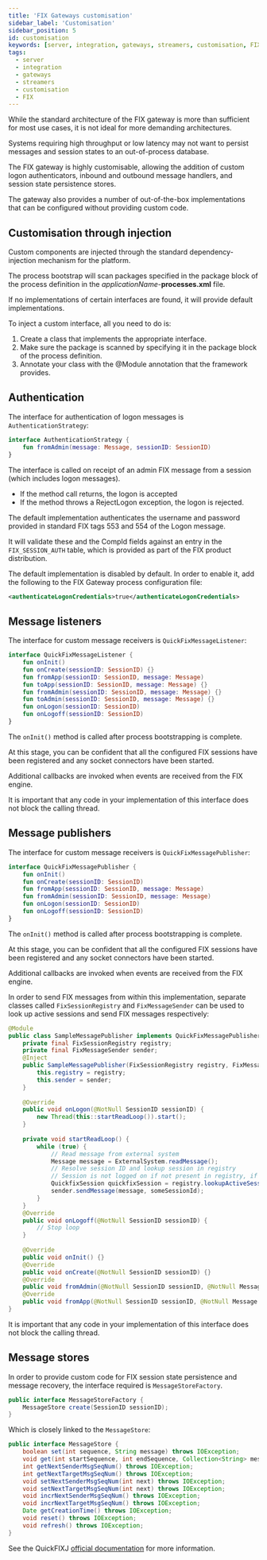 ```yaml
---
title: 'FIX Gateways customisation'
sidebar_label: 'Customisation'
sidebar_position: 5
id: customisation
keywords: [server, integration, gateways, streamers, customisation, FIX]
tags:
  - server
  - integration
  - gateways
  - streamers
  - customisation
  - FIX
---
```


While the standard architecture of the FIX gateway is more than sufficient for most use cases, it is not ideal for more demanding architectures.

Systems requiring high throughput or low latency may not want to persist messages and session states to an out-of-process database.

The FIX gateway is highly customisable,  allowing the addition of custom logon authenticators, inbound and outbound message handlers, and session state persistence stores.

The gateway also provides a number of out-of-the-box implementations that can be configured without providing custom code.

## Customisation through injection
Custom components are injected through the standard dependency-injection mechanism for the platform.

The process bootstrap will scan packages specified in the package block of the process definition in the _applicationName_-**processes.xml** file.

If no implementations of certain interfaces are found, it will provide default implementations.

To inject a custom interface, all you need to do is:

1. Create a class that implements the appropriate interface.
2. Make sure the package is scanned by specifying it in the package block of the process definition.
3. Annotate your class with the @Module annotation that the framework provides.

## Authentication
The interface for authentication of logon messages is `AuthenticationStrategy`:

```kotlin
interface AuthenticationStrategy {
    fun fromAdmin(message: Message, sessionID: SessionID)
}
```

The interface is called on receipt of an admin FIX message from a session (which includes logon messages).

- If the method call returns, the logon is accepted
- If the method throws a RejectLogon exception, the logon is rejected.

The default implementation authenticates the username and password provided in standard FIX tags 553 and 554 of the Logon message.

It will validate these and the CompId fields against an entry in the `FIX_SESSION_AUTH` table, which is provided as part of the FIX product distribution.

The default implementation is disabled by default. In order to enable it, add the following to the FIX Gateway process configuration file:

```xml
<authenticateLogonCredentials>true</authenticateLogonCredentials> 
```



## Message listeners
The interface for custom message receivers is `QuickFixMessageListener`:

```kotlin
interface QuickFixMessageListener {
    fun onInit()
    fun onCreate(sessionID: SessionID) {}
    fun fromApp(sessionID: SessionID, message: Message)
    fun toApp(sessionID: SessionID, message: Message) {}
    fun fromAdmin(sessionID: SessionID, message: Message) {}
    fun toAdmin(sessionID: SessionID, message: Message) {}
    fun onLogon(sessionID: SessionID)
    fun onLogoff(sessionID: SessionID)
}
```

The `onInit()` method is called after process bootstrapping is complete.

At this stage, you can be confident that all the configured FIX sessions have been registered and any socket connectors have been started.

Additional callbacks are invoked when events are received from the FIX engine.

It is important that any code in your implementation of this interface does not block the calling thread.

## Message publishers
The interface for custom message receivers is `QuickFixMessagePublisher`:

```kotlin
interface QuickFixMessagePublisher {
    fun onInit()
    fun onCreate(sessionID: SessionID)
    fun fromApp(sessionID: SessionID, message: Message)
    fun fromAdmin(sessionID: SessionID, message: Message)
    fun onLogon(sessionID: SessionID)
    fun onLogoff(sessionID: SessionID)
}
```

The `onInit()` method is called after process bootstrapping is complete.

At this stage, you can be confident that all the configured FIX sessions have been registered and any socket connectors have been started.

Additional callbacks are invoked when events are received from the FIX engine.

In order to send FIX messages from within this implementation, separate classes called `FixSessionRegistry` and `FixMessageSender` can be used to look up active sessions and send FIX messages respectively:

```java
@Module
public class SampleMessagePublisher implements QuickFixMessagePublisher {
    private final FixSessionRegistry registry;
    private final FixMessageSender sender;
    @Inject
    public SampleMessagePublisher(FixSessionRegistry registry, FixMessageSender sender) {
        this.registry = registry;
        this.sender = sender;
    }
	
    @Override
    public void onLogon(@NotNull SessionID sessionID) {
        new Thread(this::startReadLoop()).start();
    }
	
    private void startReadLoop() {
        while (true) {
            // Read message from external system
            Message message = ExternalSystem.readMessage();
            // Resolve session ID and lookup session in registry
            // Session is not logged on if not present in registry, if so, return message to queue
            QuickfixSession quickfixSession = registry.lookupActiveSession(someSessionId);
            sender.sendMessage(message, someSessionId);
        }
    }
    @Override
    public void onLogoff(@NotNull SessionID sessionID) {
        // Stop loop
    }
    
    @Override
    public void onInit() {}
    @Override
    public void onCreate(@NotNull SessionID sessionID) {}
    @Override
    public void fromAdmin(@NotNull SessionID sessionID, @NotNull Message message) {}
    @Override
    public void fromApp(@NotNull SessionID sessionID, @NotNull Message message) {}
}
```

It is important that any code in your implementation of this interface does not block the calling thread.

## Message stores
In order to provide custom code for FIX session state persistence and message recovery, the interface required is `MessageStoreFactory`.

```java
public interface MessageStoreFactory {
    MessageStore create(SessionID sessionID);
}
```

Which is closely linked to the `MessageStore`:
```java
public interface MessageStore {
    boolean set(int sequence, String message) throws IOException;
    void get(int startSequence, int endSequence, Collection<String> messages) throws IOException;
    int getNextSenderMsgSeqNum() throws IOException;
    int getNextTargetMsgSeqNum() throws IOException;
    void setNextSenderMsgSeqNum(int next) throws IOException;
    void setNextTargetMsgSeqNum(int next) throws IOException;
    void incrNextSenderMsgSeqNum() throws IOException;
    void incrNextTargetMsgSeqNum() throws IOException;
    Date getCreationTime() throws IOException;
    void reset() throws IOException;
    void refresh() throws IOException;
}
```

See the QuickFIXJ [official documentation](https://javadoc.io/static/org.quickfixj/quickfixj-core/2.3.0/quickfix/MessageStore.html) for more information.
